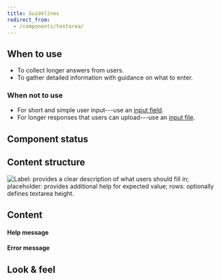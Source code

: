 ```yaml
---
title: Guidelines
redirect_from:
  - /components/textarea/
---
```



<ReactExample exampleId="Textarea-default" />

## When to use

- To collect longer answers from users.
- To gather detailed information with guidance on what to enter.

### When not to use

- For short and simple user input---use an [input field](/components/input/inputfield/).
- For longer responses that users can upload---use an [input file](/components/input/inputfile/).

## Component status

<ComponentStatus component="Textarea" />

## Content structure

![Label: provides a clear description of what users should fill in; placeholder: provides additional help for expected value; rows: optionally defines textarea height.](fileId:4QJZqvBvRrLu6t9mwObCkA;nodeId:171%3A1252)

## Content

<InputLabelsSnippet />

<InputHelpErrorSnippet />

<!-- eslint-disable -->

#### Help message

<!-- eslint-enable -->

<ReactExample exampleId="Textarea-help" />

#### Error message

<ReactExample exampleId="Textarea-error" />

<InputPlaceholderSnippet />

## Look & feel

<InputBackgroundLinkSnippet />
